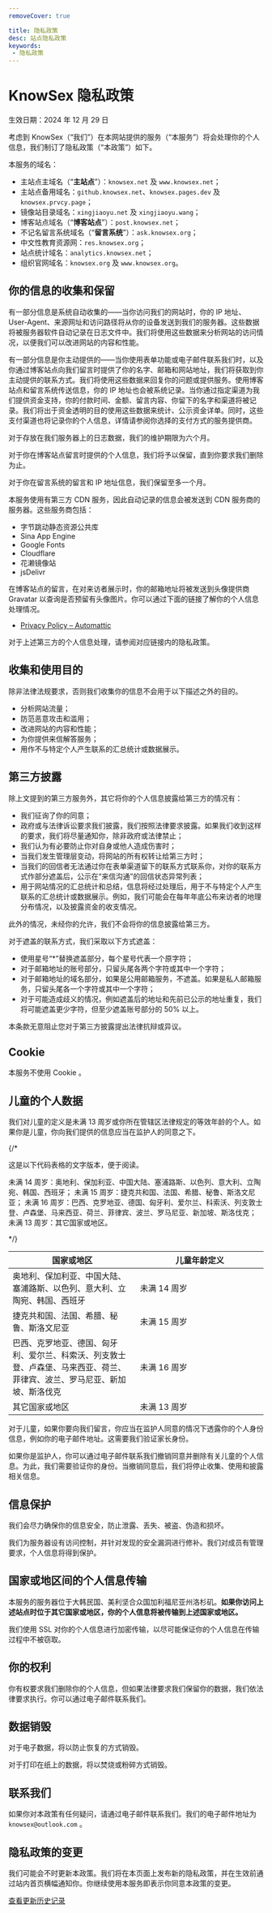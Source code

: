 ```yaml
---
removeCover: true

title: 隐私政策
desc: 站点隐私政策
keywords: 
 - 隐私政策
---
```


# KnowSex 隐私政策

生效日期：2024 年 12 月 29 日

考虑到 KnowSex（“我们”）在本网站提供的服务（“本服务”）将会处理你的个人信息，我们制订了隐私政策（“本政策”）如下。

本服务的域名：

- 主站点主域名（“**主站点**”）：`knowsex.net` 及 `www.knowsex.net`；
- 主站点备用域名：`github.knowsex.net`、`knowsex.pages.dev` 及 `knowsex.prvcy.page`；
- 镜像站目录域名：`xingjiaoyu.net` 及 `xingjiaoyu.wang`；
- 博客站点域名（“**博客站点**”）：`post.knowsex.net`；
- 不记名留言系统域名（“**留言系统**”）：`ask.knowsex.org`；
- 中文性教育资源网：`res.knowsex.org`；
- 站点统计域名：`analytics.knowsex.net`；
- 组织官网域名：`knowsex.org` 及 `www.knowsex.org`。

## 你的信息的收集和保留

有一部分信息是系统自动收集的——当你访问我们的网站时，你的 IP 地址、User-Agent、来源网址和访问路径将从你的设备发送到我们的服务器。这些数据将被服务器软件自动记录在日志文件中。我们将使用这些数据来分析网站的访问情况，以便我们可以改进网站的内容和性能。

有一部分信息是你主动提供的——当你使用表单功能或电子邮件联系我们时，以及你通过博客站点向我们留言时提供了你的名字、邮箱和网站地址，我们将获取到你主动提供的联系方式。我们将使用这些数据来回复你的问题或提供服务。使用博客站点和留言系统传送信息，你的 IP 地址也会被系统记录。当你通过指定渠道为我们提供资金支持，你的付款时间、金额、留言内容、你留下的名字和渠道将被记录。我们将出于资金透明的目的使用这些数据来统计、公示资金详单。同时，这些支付渠道也将记录你的个人信息，详情请参阅你选择的支付方式的服务提供商。

对于存放在我们服务器上的日志数据，我们的维护期限为六个月。

对于你在博客站点留言时提供的个人信息，我们将予以保留，直到你要求我们删除为止。

对于你在留言系统的留言和 IP 地址信息，我们保留至多一个月。

本服务使用有第三方 CDN 服务，因此自动记录的信息会被发送到 CDN 服务商的服务器。这些服务商包括：

- 字节跳动静态资源公共库
- Sina App Engine
- Google Fonts
- Cloudflare
- 花濑镜像站
- jsDelivr

在博客站点的留言，在对来访者展示时，你的邮箱地址将被发送到头像提供商 Gravatar 以查询是否预留有头像图片。你可以通过下面的链接了解你的个人信息处理情况。

- [Privacy Policy – Automattic](https://automattic.com/privacy/)

对于上述第三方的个人信息处理，请参阅对应链接内的隐私政策。

## 收集和使用目的

除非法律法规要求，否则我们收集你的信息不会用于以下描述之外的目的。

- 分析网站流量；
- 防范恶意攻击和滥用；
- 改进网站的内容和性能；
- 为你提供来信解答服务；
- 用作不与特定个人产生联系的汇总统计或数据展示。

## 第三方披露

除上文提到的第三方服务外，其它将你的个人信息披露给第三方的情况有：

- 我们征询了你的同意；
- 政府或与法律诉讼要求我们披露，我们按照法律要求披露。如果我们收到这样的要求，我们将尽量通知你，除非政府或法律禁止；
- 我们认为有必要防止你对自身或他人造成伤害时；
- 当我们发生管理层变动，将网站的所有权转让给第三方时；
- 当我们的回信者无法通过你在表单渠道留下的联系方式联系你，对你的联系方式作部分遮盖后，公示在“来信沟通”的回信状态异常列表；
- 用于网站情况的汇总统计和总结，信息将经过处理后，用于不与特定个人产生联系的汇总统计或数据展示。例如，我们可能会在每年年底公布来访者的地理分布情况，以及披露资金的收支情况。

此外的情况，未经你的允许，我们不会将你的信息披露给第三方。

对于遮盖的联系方式，我们采取以下方式遮盖：

- 使用星号“*”替换遮盖部分，每个星号代表一个原字符；
- 对于邮箱地址的账号部分，只留头尾各两个字符或其中一个字符；
- 对于邮箱地址的域名部分，如果是公用邮箱服务，不遮盖。如果是私人邮箱服务，只留头尾各一个字符或其中一个字符；
- 对于可能造成歧义的情况，例如遮盖后的地址和先前已公示的地址重复，我们将可能遮盖更少字符，但至少遮盖账号部分的 50% 以上。

本条款无意阻止您对于第三方披露提出法律抗辩或异议。

## Cookie

本服务不使用 Cookie 。

## 儿童的个人数据

我们对儿童的定义是未满 13 周岁或你所在管辖区法律规定的等效年龄的个人。如果你是儿童，你向我们提供的信息应当在监护人的同意之下。

{/* 

这是以下代码表格的文字版本，便于阅读。

未满 14 周岁：奥地利、保加利亚、中国大陆、塞浦路斯、以色列、意大利、立陶宛、韩国、西班牙；
未满 15 周岁：捷克共和国、法国、希腊、秘鲁、斯洛文尼亚；
未满 16 周岁：巴西、克罗地亚、德国、匈牙利、爱尔兰、科索沃、列支敦士登、卢森堡、马来西亚、荷兰、菲律宾、波兰、罗马尼亚、新加坡、斯洛伐克；
未满 13 周岁：其它国家或地区。 

*/}



<table class="table">
    <thead>
    <tr>
    <th style="width:50%">国家或地区</th>
    <th>儿童年龄定义</th>
    </tr>
    </thead>
    <tbody>
    <tr>
    <td>奥地利、保加利亚、中国大陆、塞浦路斯、以色列、意大利、立陶宛、韩国、西班牙</td>
    <td>未满 14 周岁</td>
    </tr>
    <tr>
    <td>捷克共和国、法国、希腊、秘鲁、斯洛文尼亚</td>
    <td>未满 15 周岁</td>
    </tr>
    <tr>
    <td>巴西、克罗地亚、德国、匈牙利、爱尔兰、科索沃、列支敦士登、卢森堡、马来西亚、荷兰、菲律宾、波兰、罗马尼亚、新加坡、斯洛伐克</td>
    <td>未满 16 周岁</td>
    </tr>
    <tr>
    <td>其它国家或地区</td>
    <td>未满 13 周岁</td>
    </tr>
    </tbody>
</table>

对于儿童，如果你要向我们留言，你应当在监护人同意的情况下透露你的个人身份信息，例如你的电子邮件地址。这需要我们验证家长身份。

如果你是监护人，你可以通过电子邮件联系我们撤销同意并删除有关儿童的个人信息。为此，我们需要验证你的身份。当撤销同意后，我们将停止收集、使用和披露相关信息。

## 信息保护

我们会尽力确保你的信息安全，防止泄露、丢失、被盗、伪造和损坏。

我们为服务器设有访问控制，并针对发现的安全漏洞进行修补。我们对成员有管理要求，个人信息将得到保护。

## 国家或地区间的个人信息传输

本服务的服务器位于大韩民国、美利坚合众国加利福尼亚州洛杉矶。**如果你访问上述站点时位于其它国家或地区，你的个人信息将被传输到上述国家或地区。**

我们使用 SSL 对你的个人信息进行加密传输，以尽可能保证你的个人信息在传输过程中不被窃取。

## 你的权利

你有权要求我们删除你的个人信息，但如果法律要求我们保留你的数据，我们依法律要求执行。你可以通过电子邮件联系我们。

## 数据销毁

对于电子数据，将以防止恢复的方式销毁。

对于打印在纸上的数据，将以焚烧或粉碎方式销毁。


## 联系我们

如果你对本政策有任何疑问，请通过电子邮件联系我们。我们的电子邮件地址为 `knowsex@outlook.com` 。

## 隐私政策的变更

我们可能会不时更新本政策。我们将在本页面上发布新的隐私政策，并在生效前通过站内首页横幅通知你。你继续使用本服务即表示你同意本政策的变更。

[查看更新历史记录](https://github.com/knowsex/knowsex.github.io/commits/main/privacy_policy.md)